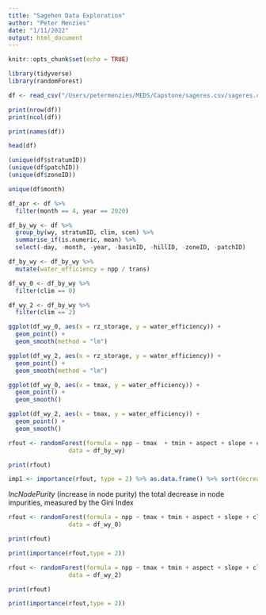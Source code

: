 ```yaml
---
title: "Sagehen Data Exploration"
author: "Peter Menzies"
date: "1/11/2022"
output: html_document
---
```


```r
knitr::opts_chunk$set(echo = TRUE)

library(tidyverse)
library(randomForest)
```

```r
df <- read_csv("/Users/petermenzies/MEDS/Capstone/sageres.csv/sageres.csv")
```

```r
print(nrow(df))
print(ncol(df))

print(names(df))
```


```r
head(df)
```


```r
(unique(df$stratumID))
(unique(df$patchID))
(unique(df$zoneID))
```

```r
unique(df$month)
```


```r
df_apr <- df %>% 
  filter(month == 4, year == 2020)
```

```r
df_by_wy <- df %>% 
  group_by(wy, stratumID, clim, scen) %>% 
  summarise_if(is.numeric, mean) %>% 
  select(-day, -month, -year, -basinID, -hillID, -zoneID, -patchID)
```

```r
df_by_wy <- df_by_wy %>% 
  mutate(water_efficiency = npp / trans)
```

```r
df_wy_0 <- df_by_wy %>% 
  filter(clim == 0)

df_wy_2 <- df_by_wy %>% 
  filter(clim == 2)
```


```r
ggplot(df_wy_0, aes(x = rz_storage, y = water_efficiency)) +
  geom_point() + 
  geom_smooth(method = "lm")

ggplot(df_wy_2, aes(x = rz_storage, y = water_efficiency)) +
  geom_point() + 
  geom_smooth(method = "lm")
```

```r
ggplot(df_wy_0, aes(x = tmax, y = water_efficiency)) +
  geom_point() + 
  geom_smooth()

ggplot(df_wy_2, aes(x = tmax, y = water_efficiency)) +
  geom_point() + 
  geom_smooth()
```


```r
rfout <- randomForest(formula = npp ~ tmax  + tmin + aspect + slope + clim + swe + scen + elev + precip,     
                 data = df_by_wy)

print(rfout)

imp1 <- importance(rfout, type = 2) %>% as.data.frame() %>% sort(decreasing = TRUE) %>% rownames_to_column("variable")
```

*IncNodePurity* (increase in node purity) the total decrease in node impurities, measured by the Gini Index


```r
rfout <- randomForest(formula = npp ~ tmax + tmin + aspect + slope + clim + swe + scen + elev + precip,     
                 data = df_wy_0)

print(rfout)

print(importance(rfout,type = 2))
```



```r
rfout <- randomForest(formula = npp ~ tmax + tmin + aspect + slope + clim + swe + scen + elev + precip,     
                 data = df_wy_2)

print(rfout)

print(importance(rfout,type = 2))
```


